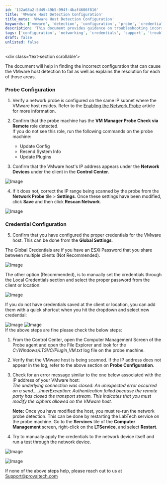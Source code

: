 ```yaml
---
id: '132a68a2-5d49-49b5-994f-4baf4606f816'
title: 'VMware Host Detection Configuration'
title_meta: 'VMware Host Detection Configuration'
keywords: ['vmware', 'detection', 'configuration', 'probe', 'credentials']
description: 'This document provides guidance on troubleshooting incorrect configurations that may cause VMware host detection failures. It outlines steps for verifying probe and credential configurations, ensuring successful detection of VMware hosts within your network.'
tags: ['configuration', 'networking', 'credentials', 'support', 'troubleshooting']
draft: false
unlisted: false
---
```

\<div class='text-section scrollable'>

The document will help in finding the incorrect configuration that can cause the VMware host detection to fail as well as explains the resolution for each of those areas.

### Probe Configuration

1. Verify a network probe is configured on the same IP subnet where the VMware host resides. Refer to the [Enabling the Network Probe](https://docs.connectwise.com/ConnectWise_Automate_Documentation/070/175/020) article for more information.
2. Confirm that the probe machine has the **VM Manager Probe Check via Remote** role detected.  
   If you do not see this role, run the following commands on the probe machine:
   - Update Config
   - Resend System Info
   - Update Plugins

3. Confirm that the VMware host's IP address appears under the **Network Devices** under the client in the **Control Center**.

![Image](../../../static/img/VMware-Host-Not-Detected-in-Virtualization-Manager-Plugin/image_1.png)

4. If it does not, correct the IP range being scanned by the probe from the **Network Probe** tile > **Settings**. Once these settings have been modified, click **Save** and then click **Rescan Network**.

![Image](../../../static/img/VMware-Host-Not-Detected-in-Virtualization-Manager-Plugin/image_2.png)

### Credential Configuration

5. Confirm that you have configured the proper credentials for the VMware host. This can be done from the **Global Settings**.

The Global Credentials are if you have an ESXi Password that you share between multiple clients (Not Recommended).

![Image](../../../static/img/VMware-Host-Not-Detected-in-Virtualization-Manager-Plugin/image_3.png)

The other option (Recommended), is to manually set the credentials through the Local Credentials section and select the proper password from the client or location:

![Image](../../../static/img/VMware-Host-Not-Detected-in-Virtualization-Manager-Plugin/image_4.png)

If you do not have credentials saved at the client or location, you can add them with a quick shortcut when you hit the dropdown and select new credential:

![Image](../../../static/img/VMware-Host-Not-Detected-in-Virtualization-Manager-Plugin/image_5.png) ![Image](../../../static/img/VMware-Host-Not-Detected-in-Virtualization-Manager-Plugin/image_6.png)  
If the above steps are fine please check the below steps:

1. From the Control Center, open the Computer Management Screen of the Probe agent and open the File Explorer and look for the *C:/Windows/LTSVC/Plugin_VM.txt* log file on the probe machine.
2. Verify that the VMware host is being scanned. If the IP address does not appear in the log, refer to the above section on **Probe Configuration**.
3. Check for an error message similar to the one below associated with the IP address of your VMware host:  
   *The underlying connection was closed: An unexpected error occurred on a send.....InnerException: Authentication failed because the remote party has closed the transport stream. This indicates that you must modify the ciphers allowed on the VMware host.*

   **Note:** Once you have modified the host, you must re-run the network probe detection. This can be done by restarting the LabTech service on the probe machine. Go to the **Services** tile of the **Computer Management** screen, right-click on the **LTService**, and select **Restart**.

4. Try to manually apply the credentials to the network device itself and run a test through the network device.

![Image](../../../static/img/VMware-Host-Not-Detected-in-Virtualization-Manager-Plugin/image_7.png)

![Image](../../../static/img/VMware-Host-Not-Detected-in-Virtualization-Manager-Plugin/image_8.png)

If none of the above steps help, please reach out to us at [Support@provaltech.com](mailto:Support@provaltech.com)













